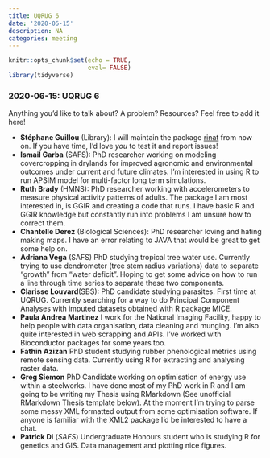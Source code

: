 ```yaml
---
title: UQRUG 6
date: '2020-06-15'
description: NA
categories: meeting
---
```


```r
knitr::opts_chunk$set(echo = TRUE,
                      eval= FALSE)
library(tidyverse)

```

### 2020-06-15: UQRUG 6

Anything you'd like to talk about? A problem? Resources? Feel free to add it here!

* **Stéphane Guillou** (Library): I will maintain the package [rinat](https://github.com/ropensci/rinat) from now on. If you have time, I'd love *you* to test it and report issues!
* **Ismail Garba** (SAFS): PhD researcher working on modeling covercropping in drylands for improved agronomic and environmental outcomes under current and future climates. I'm interested in using R to run APSIM model for multi-factor long term simulations.
* **Ruth Brady** (HMNS): PhD researcher working with accelerometers to measure physical activity patterns of adults. The package I am most interested in, is GGIR and creating a code that runs. I have basic R and GGIR knowledge but constantly run into problems I am unsure how to correct them. 
* **Chantelle Derez** (Biological Sciences): PhD researcher loving and hating making maps. I have an error relating to JAVA that would be great to get some help on. 
* **Adriana Vega** (SAFS) PhD studying tropical tree water use. Currently trying to use dendrometer (tree stem radius variations) data to separate "growth" from "water deficit". Hoping to get some advice on how to run a line through time series to separate these two components.
* **Clarisse Louvard**(SBS): PhD candidate studying parasites. First time at UQRUG. Currently searching for a way to do Principal Component Analyses with imputed datasets obtained with R package MICE.
* **Paula Andrea Martinez** I work for the National Imaging Facility, happy to help people with data organisation, data cleaning and munging. I'm also quite interested in web scrapping and APIs. I've worked with Bioconductor packages for some years too.
*  **Fathin Azizan** PhD student studying rubber phenological metrics using remote sensing data. Currently using R for extracting and analysing raster data.
* **Greg Siemon** PhD Candidate working on optimisation of energy use within a steelworks. I have done most of my PhD work in R and I am going to be writing my Thesis using RMarkdown (See unofficial RMarkdown Thesis template below). At the moment I'm trying to parse some messy XML formatted output from some optimisation software. If anyone is familiar with the XML2 package I'd be interested to have a chat.
* **Patrick Di** (*SAFS*) Undergraduate Honours student who is studying R for genetics and GIS. Data management and plotting nice figures.
